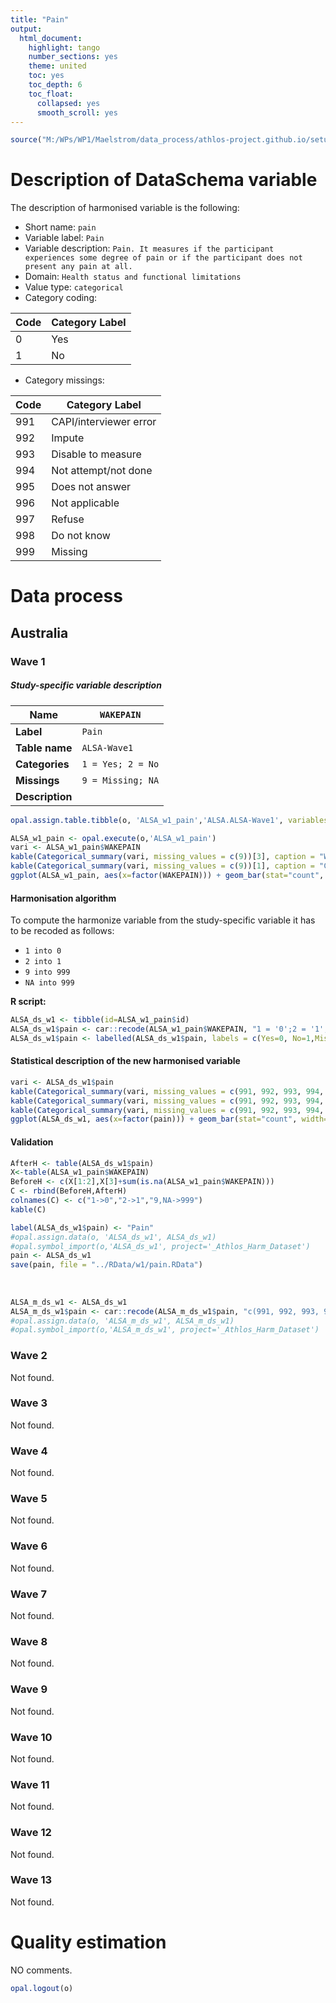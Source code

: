 ```yaml
---
title: "Pain"
output:
  html_document:
    highlight: tango
    number_sections: yes
    theme: united
    toc: yes
    toc_depth: 6
    toc_float:
      collapsed: yes
      smooth_scroll: yes
---
```


<!-- ########################################################## --> 

<!-- # Installation, loading packages -->
<!-- **R script:** -->

```r
source("M:/WPs/WP1/Maelstrom/data_process/athlos-project.github.io/setup_iago.r")
```
<!-- ########################################################## --> 



# Description of DataSchema variable

The description of harmonised variable is the following:


* Short name: `pain`
* Variable label: `Pain`
* Variable description: `Pain. It measures if the participant experiences some degree of pain or if the participant does not present any pain at all.`
* Domain: `Health status and functional limitations`
* Value type: `categorical`
* Category coding:

**Code** | **Category Label**
-------- | ------------------
0        | Yes
1        | No
* Category missings: 

**Code** | **Category Label**
----| ------------------
991 | CAPI/interviewer error
992 | Impute
993 | Disable to measure
994 | Not attempt/not done
995 | Does not answer
996 | Not applicable
997 | Refuse
998 | Do not know
999 | Missing

# Data process


## Australia


### Wave 1 

##### Study-specific variable description




| **Name** | `WAKEPAIN`|
|-|-|
| **Label** | `Pain` |
| **Table name** | `ALSA-Wave1` |
| **Categories** | `1 = Yes; 2 = No` |
| **Missings** | `9 = Missing; NA` |
| **Description** |  |


```r
opal.assign.table.tibble(o, 'ALSA_w1_pain','ALSA.ALSA-Wave1', variables=list('WAKEPAIN'), missings = TRUE)
```

```r
ALSA_w1_pain <- opal.execute(o,'ALSA_w1_pain')
vari <- ALSA_w1_pain$WAKEPAIN
kable(Categorical_summary(vari, missing_values = c(9))[3], caption = "WAKEPAIN")
kable(Categorical_summary(vari, missing_values = c(9))[1], caption = "Category")
ggplot(ALSA_w1_pain, aes(x=factor(WAKEPAIN))) + geom_bar(stat="count", width=0.4, fill="steelblue") + xlab("pain") + ylab("Frequency")
```

#### Harmonisation algorithm

To compute the harmonize variable from the study-specific variable it has to be recoded as follows:

* `1 into 0` 
* `2 into 1` 
* `9 into 999` 
* `NA into 999`

**R script:**

```r
ALSA_ds_w1 <- tibble(id=ALSA_w1_pain$id)
ALSA_ds_w1$pain <- car::recode(ALSA_w1_pain$WAKEPAIN, "1 = '0';2 = '1';9 = '999'; NA = '999' ")
ALSA_ds_w1$pain <- labelled(ALSA_ds_w1$pain, labels = c(Yes=0, No=1,Missing=999, Do_not_know=998, Refuse=997, Not_applicable=996, Does_not_answer=995,  Not_attempt_not_done=994, Disable_to_measure=993, Impute=992, CAPI_interviewer_error=991))
```

#### Statistical description of the new harmonised variable
```r
vari <- ALSA_ds_w1$pain
kable(Categorical_summary(vari, missing_values = c(991, 992, 993, 994, 995, 996, 997, 998, 999))[3], caption = "pain")
kable(Categorical_summary(vari, missing_values = c(991, 992, 993, 994, 995, 996, 997, 998, 999))[1], caption = "Category")
kable(Categorical_summary(vari, missing_values = c(991, 992, 993, 994, 995, 996, 997, 998, 999))[2], caption = "Type of missing")
ggplot(ALSA_ds_w1, aes(x=factor(pain))) + geom_bar(stat="count", width=0.4, fill="steelblue") + xlab("pain") + ylab("Frequency")
```

#### Validation
```r
AfterH <- table(ALSA_ds_w1$pain)
X<-table(ALSA_w1_pain$WAKEPAIN)
BeforeH <- c(X[1:2],X[3]+sum(is.na(ALSA_w1_pain$WAKEPAIN)))
C <- rbind(BeforeH,AfterH)
colnames(C) <- c("1->0","2->1","9,NA->999") 
kable(C)
```

```r
label(ALSA_ds_w1$pain) <- "Pain"
#opal.assign.data(o, 'ALSA_ds_w1', ALSA_ds_w1)
#opal.symbol_import(o,'ALSA_ds_w1', project='_Athlos_Harm_Dataset')
pain <- ALSA_ds_w1
save(pain, file = "../RData/w1/pain.RData")
  
  
  
ALSA_m_ds_w1 <- ALSA_ds_w1
ALSA_m_ds_w1$pain <- car::recode(ALSA_m_ds_w1$pain, "c(991, 992, 993, 994, 995, 996, 997,998, 999)=NA")
#opal.assign.data(o, 'ALSA_m_ds_w1', ALSA_m_ds_w1)
#opal.symbol_import(o,'ALSA_m_ds_w1', project='_Athlos_Harm_Dataset')
```



### Wave 2

Not found.

### Wave 3

Not found.

### Wave 4

Not found.

### Wave 5

Not found.

### Wave 6

Not found.

### Wave 7

Not found.

### Wave 8

Not found.

### Wave 9

Not found.

### Wave 10

Not found.

### Wave 11

Not found.

### Wave 12

Not found.

### Wave 13

Not found.



# Quality estimation
NO comments.

```r
opal.logout(o)
```
